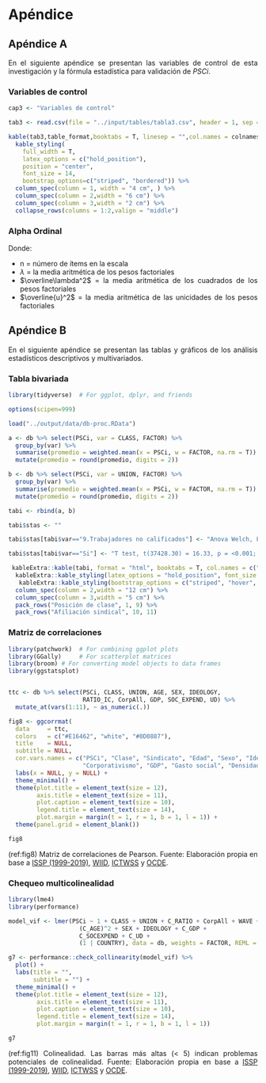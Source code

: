 # Apéndice {-}

## Apéndice A {- #apendicea}

<div style="text-align: justify">

En el siguiente apéndice se presentan las variables de control de esta investigación y la fórmula estadística para validación de $PSCi$.

### Variables de control

```r
cap3 <- "Variables de control"
```

```r
tab3 <- read.csv(file = "../input/tables/tabla3.csv", header = 1, sep = ";", encoding = "UTF-8")

kable(tab3,table_format,booktabs = T, linesep = "",col.names = colnames2, caption = cap3) %>%
  kable_styling(
    full_width = T,
    latex_options = c("hold_position"),
    position = "center",
    font_size = 14,
    bootstrap_options=c("striped", "bordered")) %>%
  column_spec(column = 1, width = "4 cm", ) %>%
  column_spec(column = 2,width = "6 cm") %>%
  column_spec(column = 3,width = "2 cm") %>%
  collapse_rows(columns = 1:2,valign = "middle")

```
### Alpha Ordinal

\begin{equation}
\alpha = \frac{n}{n-1}( \frac{n(\overline\lambda)^2 -\overline\lambda^2} {n(\overline\lambda)^2 + \overline{u}^2}  )
(\#eq:alpha)
\end{equation}

Donde:

* n = número de ítems en la escala
* $\lambda$ = la media aritmética de los pesos factoriales
* $\overline\lambda^2$ = la media aritmética de los cuadrados de los pesos factoriales
* $\overline{u}^2$ = la media aritmética de las unicidades de los pesos factoriales


## Apéndice B {- #apendiceb}

<div style="text-align: justify">

En el siguiente apéndice se presentan las tablas y gráficos de los análisis estadísticos descriptivos y multivariados. 

### Tabla bivariada

```r

library(tidyverse)  # For ggplot, dplyr, and friends

options(scipen=999)

load("../output/data/db-proc.RData")

a <- db %>% select(PSCi, var = CLASS, FACTOR) %>% 
  group_by(var) %>% 
  summarise(promedio = weighted.mean(x = PSCi, w = FACTOR, na.rm = T)) %>% 
  mutate(promedio = round(promedio, digits = 2))

b <- db %>% select(PSCi, var = UNION, FACTOR) %>% 
  group_by(var) %>% 
  summarise(promedio = weighted.mean(x = PSCi, w = FACTOR, na.rm = T)) %>% 
  mutate(promedio = round(promedio, digits = 2))

tabi <- rbind(a, b)

tabi$stas <- ""

tabi$stas[tabi$var=="9.Trabajadores no calificados"] <- "Anova Welch, F(8, 6844.2) = 92.8, p = <0.001, omega^2 = 0.10, n = 39,853"

tabi$stas[tabi$var=="Si"] <- "T test, t(37428.30) = 16.33, p = <0.001; Cohen's d = 0.17, n = 39,853"

 kableExtra::kable(tabi, format = "html", booktabs = T, col.names = c("Indicador", "Valor PSCi", "Estadísticos varianza"), caption = "Promedio conflicto percibido según clase social y afiliación sindical") %>% 
  kableExtra::kable_styling(latex_options = "hold_position", font_size = 14, position = "center") %>%
   kableExtra::kable_styling(bootstrap_options = c("striped", "hover", "condensed", "responsive"), full_width = T) %>% column_spec(column = 1, width = "2 cm", ) %>%
  column_spec(column = 2,width = "12 cm") %>% 
  column_spec(column = 3,width = "5 cm") %>% 
  pack_rows("Posición de clase", 1, 9) %>% 
  pack_rows("Afiliación sindical", 10, 11)


```

### Matriz de correlaciones

```r

library(patchwork)  # For combining ggplot plots
library(GGally)     # For scatterplot matrices
library(broom) # For converting model objects to data frames
library(ggstatsplot)


ttc <- db %>% select(PSCi, CLASS, UNION, AGE, SEX, IDEOLOGY,
                     RATIO_IC, CorpAll, GDP, SOC_EXPEND, UD) %>% 
  mutate_at(vars(1:11), ~ as_numeric(.)) 

```

```r


fig8 <- ggcorrmat(
  data     = ttc,
  colors   = c("#E16462", "white", "#0D0887"),
  title    = NULL,
  subtitle = NULL,
  cor.vars.names = c("PSCi", "Clase", "Sindicato", "Edad", "Sexo", "Ideologia", "Ratio 80/20",
                     "Corporativismo", "GDP", "Gasto social", "Densidad sindical")) + 
  labs(x = NULL, y = NULL) +
  theme_minimal() + 
  theme(plot.title = element_text(size = 12), 
        axis.title = element_text(size = 11),
        plot.caption = element_text(size = 10),
        legend.title = element_text(size = 14),
        plot.margin = margin(t = 1, r = 1, b = 1, l = 1)) +
  theme(panel.grid = element_blank())

fig8
```
(ref:fig8) Matriz de correlaciones de Pearson. Fuente: Elaboración propia en base a [ISSP (1999-2019)](https://www.gesis.org/en/issp/modules/issp-modules-by-topic/social-inequality), [WIID](https://www.wider.unu.edu/database/world-income-inequality-database-wiid#WIIDcomp), [ICTWSS](https://www.ictwss.org/) y [OCDE](https://data.oecd.org/economy.htm#profile-GDP%20and%20spending). 


### Chequeo multicolinealidad

```r

library(lme4)
library(performance)

model_vif <- lmer(PSCi ~ 1 + CLASS + UNION + C_RATIO + CorpAll + WAVE +
                    (C_AGE)^2 + SEX + IDEOLOGY + C_GDP +
                    C_SOCEXPEND + C_UD +
                    (1 | COUNTRY), data = db, weights = FACTOR, REML = T)

g7 <- performance::check_collinearity(model_vif) %>% 
  plot() +
  labs(title = "",
       subtitle = "") +
  theme_minimal() + 
  theme(plot.title = element_text(size = 12), 
        axis.title = element_text(size = 11),
        plot.caption = element_text(size = 10),
        legend.title = element_text(size = 14),
        plot.margin = margin(t = 1, r = 1, b = 1, l = 1))

g7

```
(ref:fig11) Colinealidad. Las barras más altas (< 5) indican problemas potenciales de colinealidad. Fuente: Elaboración propia en base a [ISSP (1999-2019)](https://www.gesis.org/en/issp/modules/issp-modules-by-topic/social-inequality), [WIID](https://www.wider.unu.edu/database/world-income-inequality-database-wiid#WIIDcomp), [ICTWSS](https://www.ictwss.org/) y [OCDE](https://data.oecd.org/economy.htm#profile-GDP%20and%20spending). 
